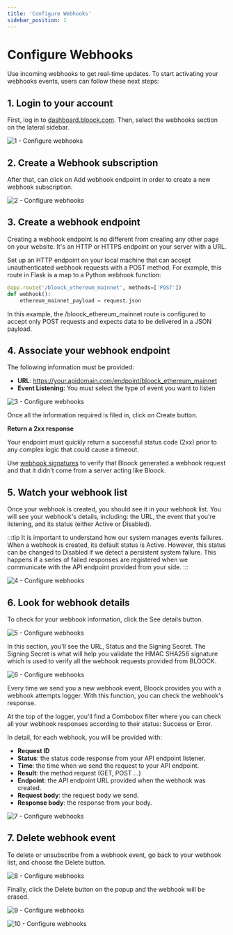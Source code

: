 ```yaml
---
title: 'Configure Webhooks'
sidebar_position: 1
---
```


# Configure Webhooks

Use incoming webhooks to get real-time updates. To start activating your webhooks events, users can follow these next steps:

## 1. Login to your account

First, log in to [dashboard.bloock.com](https://dashboard.bloock.com). Then, select the webhooks section on the lateral sidebar.

![1 - Configure webhooks](/static/docs/guides/webhooks/configure/1-configure.png)

## 2. Create a Webhook subscription

After that, can click on Add webhook endpoint in order to create a new webhook subscription.

![2 - Configure webhooks](/static/docs/guides/webhooks/configure/2-configure.png)

## 3. Create a webhook endpoint

Creating a webhook endpoint is no different from creating any other page on your website. It's an HTTP or HTTPS endpoint on your server with a URL.

Set up an HTTP endpoint on your local machine that can accept unauthenticated webhook requests with a POST method. For example, this route in Flask is a map to a Python webhook function:

```python
@app.route('/bloock_ethereum_mainnet', methods=['POST'])
def webhook():
    ethereum_mainnet_payload = request.json
```

In this example, the /bloock_ethereum_mainnet route is configured to accept only POST requests and expects data to be delivered in a JSON payload.

## 4. Associate your webhook endpoint

The following information must be provided:

- **URL**: https://your.apidomain.com/endpoint/bloock_ethereum_mainnet
- **Event Listening**: You must select the type of event you want to listen

![3 - Configure webhooks](/static/docs/guides/webhooks/configure/3-configure.png)

Once all the information required is filed in, click on Create button.

**Return a 2xx response**

Your endpoint must quickly return a successful status code (2xx) prior to any complex logic that could cause a timeout.

Use [webhook signatures](./verify.mdx) to verify that Bloock generated a webhook request and that it didn't come from a server acting like Bloock.

## 5. Watch your webhook list

Once your webhook is created, you should see it in your webhook list. You will see your webhook's details, including: the URL, the event that you're listening, and its status (either Active or Disabled).

:::tip
It is important to understand how our system manages events failures. When a webhook is created, its default status is Active. However, this status can be changed to Disabled if we detect a persistent system failure. This happens if a series of failed responses are registered when we communicate with the API endpoint provided from your side.
:::

![4 - Configure webhooks](/static/docs/guides/webhooks/configure/4-configure.png)

## 6. Look for webhook details

To check for your webhook information, click the See details button.

![5 - Configure webhooks](/static/docs/guides/webhooks/configure/5-configure.png)

In this section, you'll see the URL, Status and the Signing Secret. The Signing Secret is what will help you validate the HMAC SHA256 signature which is used to verify all the webhook requests provided from BLOOCK.

![6 - Configure webhooks](/static/docs/guides/webhooks/configure/6-configure.png)

Every time we send you a new webhook event, Bloock provides you with a webhook attempts logger. With this function, you can check the webhook's response.

At the top of the logger, you'll find a Combobox filter where you can check all your webhook responses according to their status: Success or Error.

In detail, for each webhook, you will be provided with:

- **Request ID**
- **Status**: the status code response from your API endpoint listener.
- **Time**: the time when we send the request to your API endpoint.
- **Result**: the method request (GET, POST ...)
- **Endpoint**: the API endpoint URL provided when the webhook was created.
- **Request body**: the request body we send.
- **Response body**: the response from your body.

![7 - Configure webhooks](/static/docs/guides/webhooks/configure/7-configure.png)

## 7. Delete webhook event

To delete or unsubscribe from a webhook event, go back to your webhook list, and choose the Delete button.

![8 - Configure webhooks](/static/docs/guides/webhooks/configure/8-configure.png)

Finally, click the Delete button on the popup and the webhook will be erased.

![9 - Configure webhooks](/static/docs/guides/webhooks/configure/9-configure.png)

![10 - Configure webhooks](/static/docs/guides/webhooks/configure/10-configure.png)
